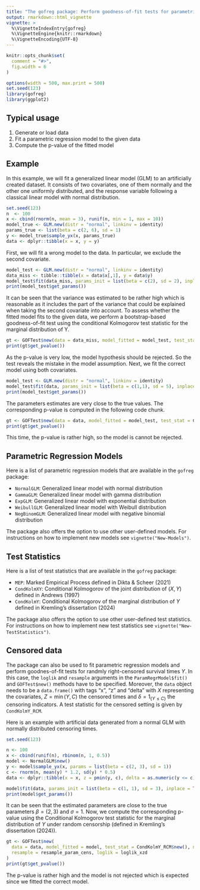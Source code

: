 ```yaml
---
title: "The gofreg package: Perform goodness-of-fit tests for parametric regression"
output: rmarkdown::html_vignette
vignette: >
  %\VignetteIndexEntry{gofreg}
  %\VignetteEngine{knitr::rmarkdown}
  %\VignetteEncoding{UTF-8}
---
```


```r
knitr::opts_chunk$set(
  comment = "#>",
  fig.width = 6
)
```

```r
options(width = 500, max.print = 500)
set.seed(123)
library(gofreg)
library(ggplot2)
```

## Typical usage

1. Generate or load data
2. Fit a parametric regression model to the given data
3. Compute the p-value of the fitted model

## Example

In this example, we will fit a generalized linear model (GLM) to an artificially
created dataset. It consists of two covariates, one of them normally and the 
other one uniformly distributed, and the response variable following a classical
linear model with normal distribution.

```r
set.seed(123)
n  <- 100
x <- cbind(rnorm(n, mean = 3), runif(n, min = 1, max = 10))
model_true <- GLM.new(distr = "normal", linkinv = identity)
params_true <- list(beta = c(2, 6), sd = 1)
y <- model_true$sample_yx(x, params_true)
data <- dplyr::tibble(x = x, y = y)
```

First, we will fit a wrong model to the data. In particular, we exclude the
second covariate.

``` r
model_test <- GLM.new(distr = "normal", linkinv = identity)
data_miss <- tibble::tibble(x = data$x[,1], y = data$y)
model_test$fit(data_miss, params_init = list(beta = c(2), sd = 2), inplace = TRUE)
print(model_test$get_params())
```

It can be seen that the variance was estimated to be rather high which is 
reasonable as it includes the part of the variance that could be explained when
taking the second covariate into account. To assess whether the fitted model 
fits to the given data, we perform a bootstrap-based goodness-of-fit test using 
the conditional Kolmogorov test statistic for the marginal distribution of Y.

``` r
gt <- GOFTest$new(data = data_miss, model_fitted = model_test, test_stat = CondKolmY$new(), nboot = 100)
print(gt$get_pvalue())
```

As the p-value is very low, the model hypothesis should be rejected. So the test
reveals the mistake in the model assumption. Next, we fit the correct model using
both covariates.

``` r
model_test <- GLM.new(distr = "normal", linkinv = identity)
model_test$fit(data, params_init = list(beta = c(1,1), sd = 5), inplace = TRUE)
print(model_test$get_params())
```

The parameters estimates are very close to the true values. The corresponding 
p-value is computed in the following code chunk.

``` r
gt <- GOFTest$new(data = data, model_fitted = model_test, test_stat = CondKolmY$new(), nboot = 100)
print(gt$get_pvalue())
```

This time, the p-value is rather high, so the model is cannot be rejected.

## Parametric Regression Models

Here is a list of parametric regression models that are available in the 
`gofreg` package: 

* `NormalGLM`: Generalized linear model with normal distribution
* `GammaGLM`: Generalized linear model with gamma distribution
* `ExpGLM`: Generalized linear model with exponential distribution
* `WeibullGLM`: Generalized linear model with Weibull distribution
* `NegBinomGLM`: Generalized linear model with negative binomial distribution

The package also offers the option to use other user-defined models. For 
instructions on how to implement new models see `vignette("New-Models")`.

## Test Statistics

Here is a list of test statistics that are available in the `gofreg` package: 

* `MEP`: Marked Empirical Process defined in Dikta & Scheer (2021)
* `CondKolmXY`: Conditional Kolmogorov of the joint distribution of $(X,Y)$ defined in Andrews (1997)
* `CondKolmY`: Conditional Kolmogorov of the marginal distribution of $Y$ defined in Kremling's dissertation (2024)
<!-- * `CondKolmbXY`: Conditional Kolmogorov of the joint distribution of $(\beta^T X, Y)$ defined in Kremling & Dikta (2024) -->

The package also offers the option to use other user-defined test statistics. 
For instructions on how to implement new test statistics see
`vignette("New-TestStatistics")`.

## Censored data

The package can also be used to fit parametric regression models and perform 
goodnes-of-fit tests for randmly right-censored survival times $Y$. In this 
case, the `loglik` and `resample` arguments in the `ParamRegrModel$fit()` and
`GOFTest$new()` methods have to be specified. Moreover, the `data` object needs
to be a `data.frame()` with tags "x", "z" and "delta" with $X$ representing the
covariates, $Z = \min(Y, C)$ the censored times and $\delta = 1_{\{Y \le C\}}$ the
censoring indicators. A test statistic for the censored setting is given by
`CondKolmY_RCM`.

Here is an example with artificial data generated from a normal GLM with normally 
distributed censoring times.

``` r
set.seed(123)
```

``` r
n <- 100
x <- cbind(runif(n), rbinom(n, 1, 0.5))
model <- NormalGLM$new()
y <- model$sample_yx(x, params = list(beta = c(2, 3), sd = 1))
c <- rnorm(n, mean(y) * 1.2, sd(y) * 0.5)
data <- dplyr::tibble(x = x, z = pmin(y, c), delta = as.numeric(y <= c))

model$fit(data, params_init = list(beta = c(1, 1), sd = 3), inplace = TRUE, loglik = loglik_xzd)
print(model$get_params())
```

It can be seen that the estimated parameters are close to the true parameters
$\beta = (2,3)$ and $\sigma = 1$. Now, we compute the corresponding p-value
using the Conditional Kolmogorov test statistic for the marginal distribution
of $Y$ under random censorship (defined in Kremling's dissertation (2024)).

``` r
gt <- GOFTest$new(
  data = data, model_fitted = model, test_stat = CondKolmY_RCM$new(), nboot = 100,
  resample = resample_param_cens, loglik = loglik_xzd
)
print(gt$get_pvalue())
```

The p-value is rather high and the model is not rejected which is expected since
we fitted the correct model.
